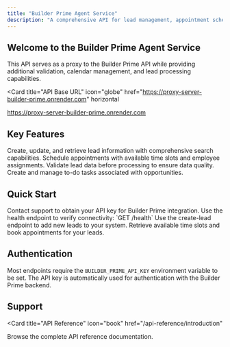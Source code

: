 ```yaml
---
title: "Builder Prime Agent Service"
description: "A comprehensive API for lead management, appointment scheduling, and Builder Prime integration"
---
```


## Welcome to the Builder Prime Agent Service

This API serves as a proxy to the Builder Prime API while providing additional validation, calendar management, and lead processing capabilities.

<Card
  title="API Base URL"
  icon="globe"
  href="https://proxy-server-builder-prime.onrender.com"
  horizontal
>
  https://proxy-server-builder-prime.onrender.com
</Card>

## Key Features

<Columns cols={2}>
  <Card
    title="Lead Management"
    icon="users"
    href="/api-reference/endpoint/leads"
  >
    Create, update, and retrieve lead information with comprehensive search capabilities.
  </Card>
  <Card
    title="Appointment Scheduling"
    icon="calendar"
    href="/api-reference/endpoint/calendar-entries"
  >
    Schedule appointments with available time slots and employee assignments.
  </Card>
  <Card
    title="Gate 1 Validation"
    icon="shield-check"
    href="/api-reference/endpoint/gate1-validate-all"
  >
    Validate lead data before processing to ensure data quality.
  </Card>
  <Card
    title="Task Management"
    icon="list-check"
    href="/api-reference/endpoint/todo-tasks"
  >
    Create and manage to-do tasks associated with opportunities.
  </Card>
</Columns>

## Quick Start

<Steps>
  <Step title="Get API Access">
    Contact support to obtain your API key for Builder Prime integration.
  </Step>
  <Step title="Test the API">
    Use the health endpoint to verify connectivity: `GET /health`
  </Step>
  <Step title="Create Your First Lead">
    Use the create-lead endpoint to add new leads to your system.
  </Step>
  <Step title="Schedule Appointments">
    Retrieve available time slots and book appointments for your leads.
  </Step>
</Steps>

## Authentication

Most endpoints require the `BUILDER_PRIME_API_KEY` environment variable to be set. The API key is automatically used for authentication with the Builder Prime backend.

## Support

<Card
  title="API Reference"
  icon="book"
  href="/api-reference/introduction"
>
  Browse the complete API reference documentation.
</Card>
